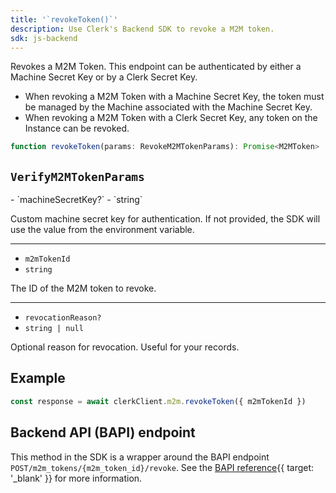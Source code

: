 ```yaml
---
title: '`revokeToken()`'
description: Use Clerk's Backend SDK to revoke a M2M token.
sdk: js-backend
---
```


Revokes a M2M Token. This endpoint can be authenticated by either a Machine Secret Key or by a Clerk Secret Key.

- When revoking a M2M Token with a Machine Secret Key, the token must be managed by the Machine associated with the Machine Secret Key.
- When revoking a M2M Token with a Clerk Secret Key, any token on the Instance can be revoked.

```ts
function revokeToken(params: RevokeM2MTokenParams): Promise<M2MToken>
```

## `VerifyM2MTokenParams`

<Properties>
  - `machineSecretKey?`
  - `string`

  Custom machine secret key for authentication. If not provided, the SDK will use the value from the environment variable.

  ---

  - `m2mTokenId`
  - `string`

  The ID of the M2M token to revoke.

  ---

  - `revocationReason?`
  - `string | null`

  Optional reason for revocation. Useful for your records.
</Properties>

## Example

<Include src="_partials/backend/usage" />

```ts
const response = await clerkClient.m2m.revokeToken({ m2mTokenId })
```

## Backend API (BAPI) endpoint

This method in the SDK is a wrapper around the BAPI endpoint `POST/m2m_tokens/{m2m_token_id}/revoke`. See the [BAPI reference](/docs/reference/backend-api/tag/m2m-tokens/post/m2m_tokens/%7Bm2m_token_id%7D/revoke){{ target: '_blank' }} for more information.
